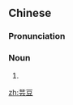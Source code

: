 ==Chinese==
{{zh-forms}}

===Pronunciation===
{{zh-pron
|m=yúndòu
|c=wan4 dau6-2
|cat=n
}}

===Noun===
{{zh-noun}}

# {{zh-alt-name|菜豆}}

[[zh:芸豆]]